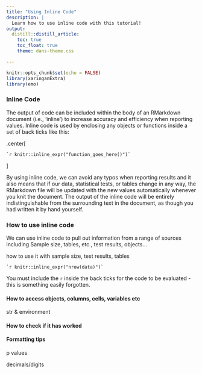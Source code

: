 ```yaml
---
title: "Using Inline Code"
description: |
  Learn how to use inline code with this tutorial! 
output:
  distill::distill_article:
    toc: true
    toc_float: true
    theme: dans-theme.css

---
```


```r
knitr::opts_chunk$set(echo = FALSE)
library(xaringanExtra)
library(emo)
```


### Inline Code

The output of code can be included within the body of an RMarkdown document (i.e., 'inline') to increase accuracy and efficiency when reporting values. Inline code is used by enclosing any objects or functions inside a set of back ticks like this:

.center[

`` `r knitr::inline_expr("function_goes_here()")` ``

]

By using inline code, we can avoid any typos when reporting results and it also means that if our data, statistical tests, or tables change in any way, the RMarkdown file will be updated with the new values automatically whenever you knit the document. The output of the inline code will be entirely indistinguishable from the surrounding text in the document, as though you had written it by hand yourself. 


### How to use inline code

We can use inline code to pull out information from a range of sources including  Sample size, tables, etc., test results, objects...

how to use it with sample size, test results, tables

`` `r knitr::inline_expr("nrow(data)")` ``

You must include the `r` inside the back ticks for the code to be evaluated - this is something easily forgotten. 


#### How to access objects, columns, cells, variables etc

str & environment 


#### How to check if it has worked



#### Formatting tips

p values

decimals/digits 



<br>

